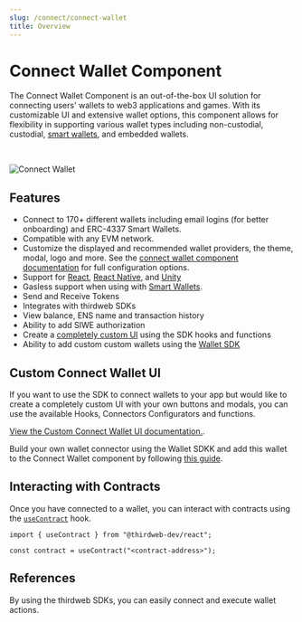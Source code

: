 ```yaml
---
slug: /connect/connect-wallet
title: Overview
---
```



# Connect Wallet Component

The Connect Wallet Component is an out-of-the-box UI solution for connecting users' wallets to web3 applications and games.
With its customizable UI and extensive wallet options,
this component allows for flexibility in supporting various wallet types including non-custodial,
custodial, [smart wallets](/smart-wallet), and embedded wallets.

<div className="col col--12" style={{ padding: 8 }}>
  <QuickstartCard
    name="Try Out The Connect Wallet Component"
    link="https://thirdweb.com/dashboard/wallets/connect"
    image="/assets/product/connect-wallet.png"
  />
</div>

<br />

![Connect Wallet](../assets/connect-wallet-modal.png)

## Features

- Connect to 170+ different wallets including email logins (for better onboarding) and ERC-4337 Smart Wallets.
- Compatible with any EVM network.
- Customize the displayed and recommended wallet providers, the theme, modal, logo and more. See the [connect wallet component documentation](/connect/connect-wallet#configuration-options) for full configuration options.
- Support for [React](/connect/usage-with-react-sdk), [React Native](/connect/usage-with-react-native-sdk), and [Unity](/connect/usage-with-unity-sdk)
- Gasless support when using with [Smart Wallets](/react/react.smartwallet).
- Send and Receive Tokens
- Integrates with thirdweb SDKs
- View balance, ENS name and transaction history
- Ability to add SIWE authorization
- Create a [completely custom UI](connect/connect-wallet/custom-ui) using the SDK hooks and functions
- Ability to add custom custom wallets using the [Wallet SDK](/connect/build-a-wallet)

## Custom Connect Wallet UI

If you want to use the SDK to connect wallets to your app but would like to create a completely custom UI with
your own buttons and modals, you can use the available Hooks, Connectors Configurators and functions.

[View the Custom Connect Wallet UI documentation.](/connect/connect-wallet/custom-ui).

Build your own wallet connector using the Wallet SDKK and add this wallet to the Connect Wallet component by following [this guide](/connect/build-a-wallet).

## Interacting with Contracts

Once you have connected to a wallet, you can interact with contracts using the [`useContract`](react/react.usecontract) hook.

```tsx
import { useContract } from "@thirdweb-dev/react";

const contract = useContract("<contract-address>");
```

## References

By using the thirdweb SDKs, you can easily connect and execute wallet actions.

<div className="row" style={{ marginBottom: 12, padding: 8, paddingTop: 0 }}>
  <div className="col col--4" style={{ padding: 8 }}>
    <QuickstartCard
      name="React SDK"
      link="/react/react.connectwallet"
      image="/assets/languages/react.png"
    />
  </div>
  <div className="col col--4" style={{ padding: 8 }}>
    <QuickstartCard
      name="React Native SDK"
      link="/react-native/react-native.connectwallet"
      image="/assets/languages/react-native.png"
    />
  </div>
  <div className="col col--4" style={{ padding: 8 }}>
    <QuickstartCard
      name="Unity SDK"
      link="/unity/connectwallet"
      image="/assets/languages/unity.webp"
    />
  </div>
</div>
